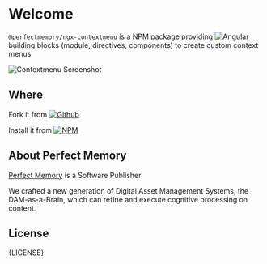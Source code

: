 
<Meta title="Context Menu/Introduction" />

# Welcome

`@perfectmemory/ngx-contextmenu` is a NPM package providing [![Angular](https://img.shields.io/badge/Angular-B52E31?logo=angular)](https://angular.io/) building blocks (module, directives, components) to create custom context menus.

![Contextmenu Screenshot](assets/contextmenu.png)

## Where

Fork it from [![Github](https://img.shields.io/badge/Github-1A1F23?logo=github)](https://github.com/PerfectMemory/ngx-contextmenu)

Install it from [![NPM](https://img.shields.io/badge/NPM-D70012?logo=npm)](https://www.npmjs.com/package/@perfectmemory/ngx-contextmenu)

## About Perfect Memory

[Perfect Memory](https://www.perfect-memory.com/) is a Software Publisher

We crafted a new generation of Digital Asset Management Systems, the DAM-as-a-Brain, which can refine and execute cognitive processing on content.

## License

<Markdown>
  {LICENSE}
</Markdown>
